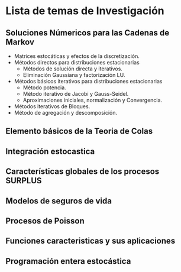 # Lista de temas de Investigación

## Soluciones Númericos para las Cadenas de Markov

* Matrices estocáticas y efectos de la discretización.
* Métodos directos para distribuciones estacionarias
  - Métodos de solución directa y iterativos.
  - Eliminación Gaussiana y factorización LU.
* Métodos básicos iterativos para distribuciones estacionarias 
  - Método potencia.
  - Método iterativo de Jacobi y Gauss-Seidel.
  - Aproximaciones iniciales, normalización y Convergencia.
 * Métodos iterativos de Bloques.
 * Método de agregación y descomposición.
 
## Elemento básicos de la Teoria de Colas

## Integración estocastica

## Características globales de los procesos SURPLUS
##  Modelos de seguros de vida
## Procesos de Poisson
##  Funciones caracteristicas y sus aplicaciones
## Programación entera estocástica
